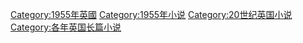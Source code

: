 [[Category:1955年英國|Category:1955年英國]]
[[Category:1955年小说|Category:1955年小说]]
[[Category:20世纪英国小说|Category:20世纪英国小说]]
[[Category:各年英国长篇小说|Category:各年英国长篇小说]]
